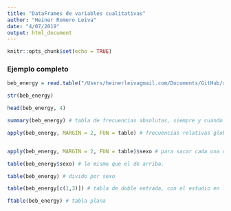 ```yaml
---
title: "DataFrames de variables cualitativas"
author: "Heiner Romero Leiva"
date: "4/07/2019"
output: html_document
---
```


```r
knitr::opts_chunk$set(echo = TRUE)
```

### Ejemplo completo

```r
beb_energy = read.table("/Users/heinerleivagmail.com/Documents/GitHub/r-basic/data/EnergyDrink", header = TRUE)

str(beb_energy)

head(beb_energy, 4)

summary(beb_energy) # tabla de frecuencias absolutas, siempre y cuando sean de tipo factor. 

apply(beb_energy, MARGIN = 2, FUN = table) # frecuencias relativas globales


apply(beb_energy, MARGIN = 2, FUN = table)$sexo # para sacar cada una de las columnas

table(beb_energy$sexo) # lo mismo que el de arriba. 

table(beb_energy) # divido por sexo

table(beb_energy[c(1,3)]) # tabla de doble entrada, con el estudio en las filas y el sexo en las columnas

ftable(beb_energy) # tabla plana

```

